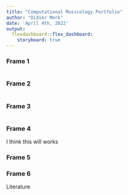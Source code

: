```yaml
---
title: "Computational Musicology Portfolio"
author: "Didier Merk"
date: 'April 4th, 2022'
output: 
  flexdashboard::flex_dashboard:
    storyboard: true
---
```


### Frame 1

```r
```

### Frame 2

```r
```

### Frame 3

```r
```

### Frame 4

I think this will works


### Frame 5

### Frame 6

Literature